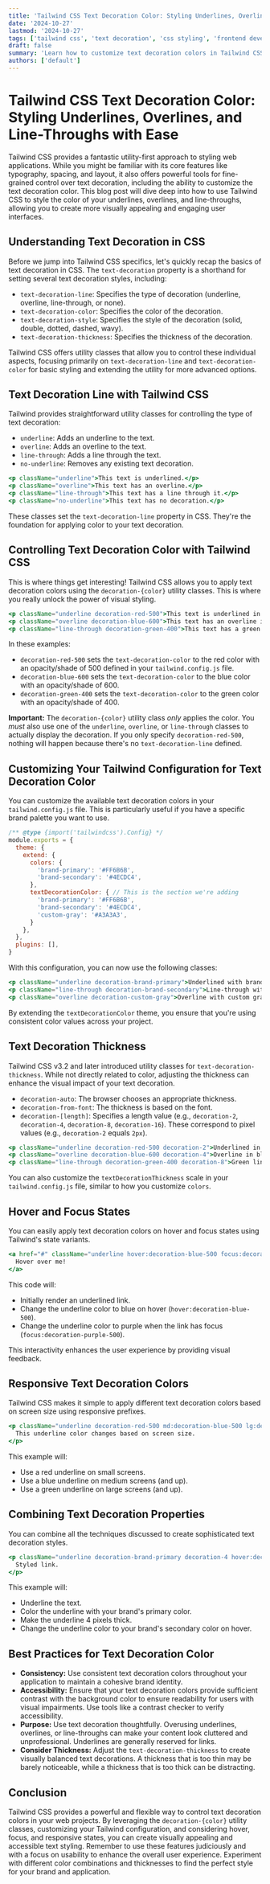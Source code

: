 ```yaml
---
title: 'Tailwind CSS Text Decoration Color: Styling Underlines, Overlines, and Line-Throughs with Ease'
date: '2024-10-27'
lastmod: '2024-10-27'
tags: ['tailwind css', 'text decoration', 'css styling', 'frontend development', 'underline color', 'overline color', 'line-through color', 'text styling']
draft: false
summary: 'Learn how to customize text decoration colors in Tailwind CSS for more visually appealing underlines, overlines, and line-throughs. This comprehensive guide provides code examples and best practices for effective text styling.'
authors: ['default']
---
```


# Tailwind CSS Text Decoration Color: Styling Underlines, Overlines, and Line-Throughs with Ease

Tailwind CSS provides a fantastic utility-first approach to styling web applications. While you might be familiar with its core features like typography, spacing, and layout, it also offers powerful tools for fine-grained control over text decoration, including the ability to customize the text decoration color.  This blog post will dive deep into how to use Tailwind CSS to style the color of your underlines, overlines, and line-throughs, allowing you to create more visually appealing and engaging user interfaces.

## Understanding Text Decoration in CSS

Before we jump into Tailwind CSS specifics, let's quickly recap the basics of text decoration in CSS. The `text-decoration` property is a shorthand for setting several text decoration styles, including:

*   `text-decoration-line`: Specifies the type of decoration (underline, overline, line-through, or none).
*   `text-decoration-color`: Specifies the color of the decoration.
*   `text-decoration-style`: Specifies the style of the decoration (solid, double, dotted, dashed, wavy).
*   `text-decoration-thickness`: Specifies the thickness of the decoration.

Tailwind CSS offers utility classes that allow you to control these individual aspects, focusing primarily on `text-decoration-line` and `text-decoration-color` for basic styling and extending the utility for more advanced options.

## Text Decoration Line with Tailwind CSS

Tailwind provides straightforward utility classes for controlling the type of text decoration:

*   `underline`: Adds an underline to the text.
*   `overline`: Adds an overline to the text.
*   `line-through`: Adds a line through the text.
*   `no-underline`: Removes any existing text decoration.

```jsx
<p className="underline">This text is underlined.</p>
<p className="overline">This text has an overline.</p>
<p className="line-through">This text has a line through it.</p>
<p className="no-underline">This text has no decoration.</p>
```

These classes set the `text-decoration-line` property in CSS.  They're the foundation for applying color to your text decoration.

## Controlling Text Decoration Color with Tailwind CSS

This is where things get interesting! Tailwind CSS allows you to apply text decoration colors using the `decoration-{color}` utility classes.  This is where you really unlock the power of visual styling.

```jsx
<p className="underline decoration-red-500">This text is underlined in red.</p>
<p className="overline decoration-blue-600">This text has an overline in blue.</p>
<p className="line-through decoration-green-400">This text has a green line through it.</p>
```

In these examples:

*   `decoration-red-500` sets the `text-decoration-color` to the red color with an opacity/shade of 500 defined in your `tailwind.config.js` file.
*   `decoration-blue-600` sets the `text-decoration-color` to the blue color with an opacity/shade of 600.
*   `decoration-green-400` sets the `text-decoration-color` to the green color with an opacity/shade of 400.

**Important:** The `decoration-{color}` utility class *only* applies the color. You *must* also use one of the `underline`, `overline`, or `line-through` classes to actually display the decoration.  If you only specify `decoration-red-500`, nothing will happen because there's no `text-decoration-line` defined.

## Customizing Your Tailwind Configuration for Text Decoration Color

You can customize the available text decoration colors in your `tailwind.config.js` file. This is particularly useful if you have a specific brand palette you want to use.

```javascript
/** @type {import('tailwindcss').Config} */
module.exports = {
  theme: {
    extend: {
      colors: {
        'brand-primary': '#FF6B6B',
        'brand-secondary': '#4ECDC4',
      },
      textDecorationColor: { // This is the section we're adding
        'brand-primary': '#FF6B6B',
        'brand-secondary': '#4ECDC4',
        'custom-gray': '#A3A3A3',
      }
    },
  },
  plugins: [],
}
```

With this configuration, you can now use the following classes:

```jsx
<p className="underline decoration-brand-primary">Underlined with brand primary color.</p>
<p className="line-through decoration-brand-secondary">Line-through with brand secondary color.</p>
<p className="overline decoration-custom-gray">Overline with custom gray.</p>
```

By extending the `textDecorationColor` theme, you ensure that you're using consistent color values across your project.

## Text Decoration Thickness

Tailwind CSS v3.2 and later introduced utility classes for `text-decoration-thickness`.  While not directly related to color, adjusting the thickness can enhance the visual impact of your text decoration.

*   `decoration-auto`: The browser chooses an appropriate thickness.
*   `decoration-from-font`: The thickness is based on the font.
*   `decoration-[length]`:  Specifies a length value (e.g., `decoration-2`, `decoration-4`, `decoration-8`, `decoration-16`).  These correspond to pixel values (e.g., `decoration-2` equals `2px`).

```jsx
<p className="underline decoration-red-500 decoration-2">Underlined in red with a thickness of 2px.</p>
<p className="overline decoration-blue-600 decoration-4">Overline in blue with a thickness of 4px.</p>
<p className="line-through decoration-green-400 decoration-8">Green line through with a thickness of 8px.</p>
```

You can also customize the `textDecorationThickness` scale in your `tailwind.config.js` file, similar to how you customize `colors`.

## Hover and Focus States

You can easily apply text decoration colors on hover and focus states using Tailwind's state variants.

```jsx
<a href="#" className="underline hover:decoration-blue-500 focus:decoration-purple-500">
  Hover over me!
</a>
```

This code will:

*   Initially render an underlined link.
*   Change the underline color to blue on hover (`hover:decoration-blue-500`).
*   Change the underline color to purple when the link has focus (`focus:decoration-purple-500`).

This interactivity enhances the user experience by providing visual feedback.

## Responsive Text Decoration Colors

Tailwind CSS makes it simple to apply different text decoration colors based on screen size using responsive prefixes.

```jsx
<p className="underline decoration-red-500 md:decoration-blue-500 lg:decoration-green-500">
  This underline color changes based on screen size.
</p>
```

This example will:

*   Use a red underline on small screens.
*   Use a blue underline on medium screens (and up).
*   Use a green underline on large screens (and up).

## Combining Text Decoration Properties

You can combine all the techniques discussed to create sophisticated text decoration styles.

```jsx
<p className="underline decoration-brand-primary decoration-4 hover:decoration-brand-secondary">
  Styled link.
</p>
```

This example will:

* Underline the text.
* Color the underline with your brand's primary color.
* Make the underline 4 pixels thick.
* Change the underline color to your brand's secondary color on hover.

## Best Practices for Text Decoration Color

*   **Consistency:** Use consistent text decoration colors throughout your application to maintain a cohesive brand identity.
*   **Accessibility:** Ensure that your text decoration colors provide sufficient contrast with the background color to ensure readability for users with visual impairments.  Use tools like a contrast checker to verify accessibility.
*   **Purpose:** Use text decoration thoughtfully. Overusing underlines, overlines, or line-throughs can make your content look cluttered and unprofessional.  Underlines are generally reserved for links.
*   **Consider Thickness:** Adjust the `text-decoration-thickness` to create visually balanced text decorations. A thickness that is too thin may be barely noticeable, while a thickness that is too thick can be distracting.

## Conclusion

Tailwind CSS provides a powerful and flexible way to control text decoration colors in your web projects. By leveraging the `decoration-{color}` utility classes, customizing your Tailwind configuration, and considering hover, focus, and responsive states, you can create visually appealing and accessible text styling. Remember to use these features judiciously and with a focus on usability to enhance the overall user experience.  Experiment with different color combinations and thicknesses to find the perfect style for your brand and application.
